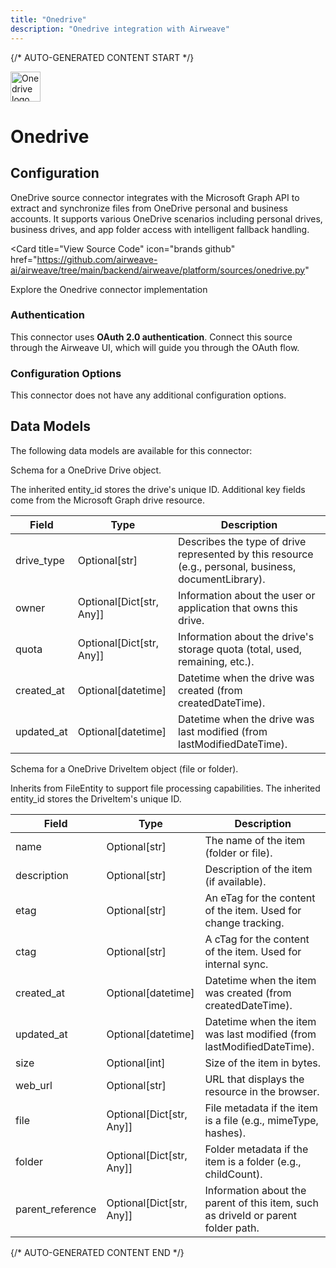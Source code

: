 ```yaml
---
title: "Onedrive"
description: "Onedrive integration with Airweave"
---
```


{/* AUTO-GENERATED CONTENT START */}



<div className="connector-header" style={{ display: 'flex', alignItems: 'center', gap: '12px', marginBottom: '24px' }}>
  <img src="icon.svg" alt="Onedrive logo" width="48" height="48" className="connector-icon" />
  <h1 style={{ margin: 0 }}>Onedrive</h1>
</div>

## Configuration

OneDrive source connector integrates with the Microsoft Graph API to extract and synchronize files from
OneDrive personal and business accounts. It supports various OneDrive scenarios including
personal drives, business drives, and app folder access with intelligent fallback handling.

<Card
  title="View Source Code"
  icon="brands github"
  href="https://github.com/airweave-ai/airweave/tree/main/backend/airweave/platform/sources/onedrive.py"
>
  Explore the Onedrive connector implementation
</Card>

### Authentication

This connector uses **OAuth 2.0 authentication**. Connect this source through the Airweave UI, which will guide you through the OAuth flow.

### Configuration Options

This connector does not have any additional configuration options.

## Data Models

The following data models are available for this connector:

<Accordion title="OneDriveDriveEntity">

Schema for a OneDrive Drive object.

The inherited entity_id stores the drive's unique ID. Additional key fields come
from the Microsoft Graph drive resource.

| Field | Type | Description |
|-------|------|-------------|
| drive_type | Optional[str] | Describes the type of drive represented by this resource (e.g., personal, business, documentLibrary). |
| owner | Optional[Dict[str, Any]] | Information about the user or application that owns this drive. |
| quota | Optional[Dict[str, Any]] | Information about the drive's storage quota (total, used, remaining, etc.). |
| created_at | Optional[datetime] | Datetime when the drive was created (from createdDateTime). |
| updated_at | Optional[datetime] | Datetime when the drive was last modified (from lastModifiedDateTime). |

</Accordion>
<Accordion title="OneDriveDriveItemEntity">

Schema for a OneDrive DriveItem object (file or folder).

Inherits from FileEntity to support file processing capabilities.
The inherited entity_id stores the DriveItem's unique ID.

| Field | Type | Description |
|-------|------|-------------|
| name | Optional[str] | The name of the item (folder or file). |
| description | Optional[str] | Description of the item (if available). |
| etag | Optional[str] | An eTag for the content of the item. Used for change tracking. |
| ctag | Optional[str] | A cTag for the content of the item. Used for internal sync. |
| created_at | Optional[datetime] | Datetime when the item was created (from createdDateTime). |
| updated_at | Optional[datetime] | Datetime when the item was last modified (from lastModifiedDateTime). |
| size | Optional[int] | Size of the item in bytes. |
| web_url | Optional[str] | URL that displays the resource in the browser. |
| file | Optional[Dict[str, Any]] | File metadata if the item is a file (e.g., mimeType, hashes). |
| folder | Optional[Dict[str, Any]] | Folder metadata if the item is a folder (e.g., childCount). |
| parent_reference | Optional[Dict[str, Any]] | Information about the parent of this item, such as driveId or parent folder path. |

</Accordion>




{/* AUTO-GENERATED CONTENT END */}

